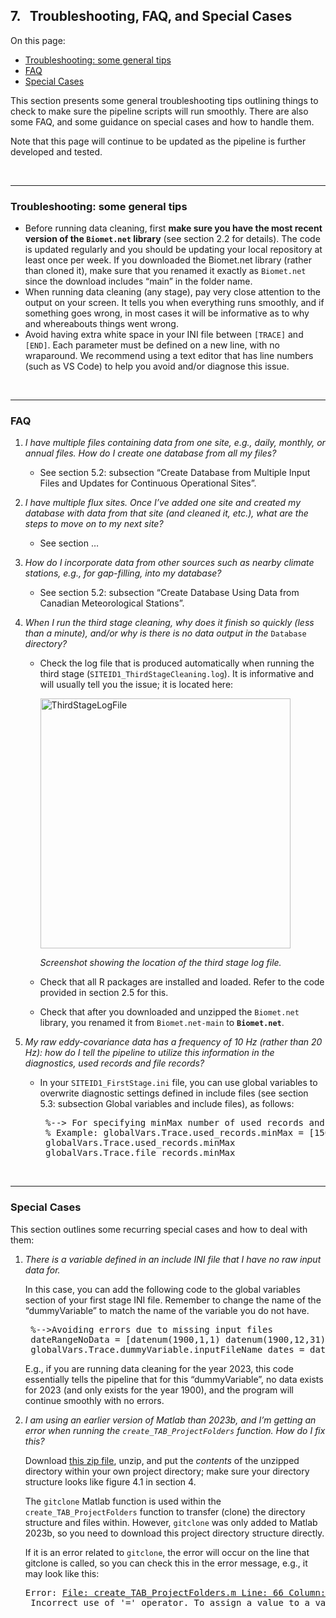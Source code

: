 ## 7. &nbsp; Troubleshooting, FAQ, and Special Cases

<link rel="stylesheet" href="css/style.css">

On this page:

- <a href="#div_id_GeneralTips">Troubleshooting: some general tips</a>
- <a href="#div_id_FAQ">FAQ</a>
- <a href="#div_id_SpecialCases">Special Cases</a>

This section presents some general troubleshooting tips outlining things to check to make sure the pipeline scripts will run smoothly. There are also some FAQ, and some guidance on special cases and how to handle them.

Note that this page will continue to be updated as the pipeline is further developed and tested.

<br>
<div id="div_id_GeneralTips">
<hr>

### Troubleshooting: some general tips

* Before running data cleaning, first **make sure you have the most recent version of the `Biomet.net` library** (see section 2.2 for details). The code is updated regularly and you should be updating your local repository at least once per week. If you downloaded the Biomet.net library (rather than cloned it), make sure that you renamed it exactly as `Biomet.net` since the download includes "main" in the folder name.
* When running data cleaning (any stage), pay very close attention to the output on your screen. It tells you when everything runs smoothly, and if something goes wrong, in most cases it will be informative as to why and whereabouts things went wrong. 
* Avoid having extra white space in your INI file between `[TRACE]` and `[END]`. Each parameter must be defined on a new line, with no wraparound. We recommend using a text editor that has line numbers (such as VS Code) to help you avoid and/or diagnose this issue.

</div>

<br>

<div id="div_id_FAQ">
<hr>

### FAQ

1. *I have multiple files containing data from one site, e.g., daily, monthly, or annual files. How do I create one database from all my files?*

    * See section 5.2: subsection "Create Database from Multiple Input Files and Updates for Continuous Operational Sites".

2. *I have multiple flux sites. Once I've added one site and created my database with data from that site (and cleaned it, etc.), what are the steps to move on to my next site?*

    * See section ...

3. *How do I incorporate data from other sources such as nearby climate stations, e.g., for gap-filling, into my database?*

    * See section 5.2: subsection "Create Database Using Data from Canadian Meteorological Stations".

4. *When I run the third stage cleaning, why does it finish so quickly (less than a minute), and/or why is there is no data output in the* `Database` *directory?*

    * Check the log file that is produced automatically when running the third stage (`SITEID1_ThirdStageCleaning.log`). It is informative and will usually tell you the issue; it is located here:

        <img src="images/directory_trees/DirectoryTree8.jpg" alt="ThirdStageLogFile" width="400"/>

        *Screenshot showing the location of the third stage log file.*

    * Check that all R packages are installed and loaded. Refer to the code provided in section 2.5 for this.

    * Check that after you downloaded and unzipped the `Biomet.net` library, you renamed it from `Biomet.net-main` to **`Biomet.net`**.

5. *My raw eddy-covariance data has a frequency of 10 Hz (rather than 20 Hz): how do I tell the pipeline to utilize this information in the diagnostics, used records and file records?*

    * In your `SITEID1_FirstStage.ini` file, you can use global variables to overwrite diagnostic settings defined in include files (see section 5.3: subsection Global variables and include files), as follows:
    <pre>
    %--> For specifying minMax number of used records and file records depending on frequency, e.g.: 
    % Example: globalVars.Trace.used_records.minMax = [1500*frequency 1800*frequency] %(where frequency is typically 10 or 20 Hz)
    globalVars.Trace.used_records.minMax 					= [15000 18000] 
    globalVars.Trace.file_records.minMax 					= [15000 18000]</pre>

</div>

<br>

<div id="div_id_SpecialCases">
<hr>

### Special Cases

This section outlines some recurring special cases and how to deal with them:

1. *There is a variable defined in an include INI file that I have no raw input data for.* 

    In this case, you can add the following code to the global variables section of your first stage INI file. Remember to change the name of the "dummyVariable" to match the name of the variable you do not have.

    <pre>
    %-->Avoiding errors due to missing input files 
    dateRangeNoData = [datenum(1900,1,1) datenum(1900,12,31)]
    globalVars.Trace.dummyVariable.inputFileName_dates = dateRangeNoData</pre>
    E.g., if you are running data cleaning for the year 2023, this code essentially tells the pipeline that for this "dummyVariable", no data exists for 2023 (and only exists for the year 1900), and the program will continue smoothly with no errors.

2. *I am using an earlier version of Matlab than 2023b, and I'm getting an error when running the `create_TAB_ProjectFolders` function. How do I fix this?*
    
    Download <a href= "directory_setup/My_Micromet_Folder.zip">this zip file</a>, unzip, and put the *contents* of the unzipped directory within your own project directory; make sure your directory structure looks like figure 4.1 in section 4. 

    The `gitclone` Matlab function is used within the `create_TAB_ProjectFolders` function to transfer (clone) the directory structure and files within. However, `gitclone` was only added to Matlab 2023b, so you need to download this project directory structure directly.

    If it is an error related to `gitclone`, the error will occur on the line that gitclone is called, so you can check this in the error message, e.g., it may look like this:
    <pre>Error: <u>File: create_TAB_ProjectFolders.m Line: 66 Column: 32</u>
    Incorrect use of '=' operator. To assign a value to a variable, use '='. To compare values for equality, use '=='.</pre>

    <!--Ideally, you would update your Matlab version if possible, since we may make edits to the directory structure/set-up in the future... Not sure how we are handling this even for those using gitclone?? -->

</div>
